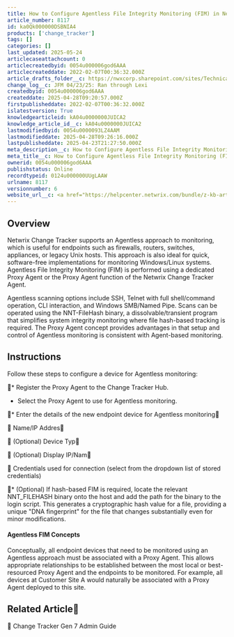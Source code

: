 ```yaml
---
title: How to Configure Agentless File Integrity Monitoring (FIM) in Netwrix Change Tracker
article_number: 8117
id: ka0Qk000000DSBNIA4
products: ['change_tracker']
tags: []
categories: []
last_updated: 2025-05-24
articlecaseattachcount: 0
articlecreatedbyid: 0054u000006god6AAA
articlecreateddate: 2022-02-07T00:36:32.000Z
article_drafts_folder__c: https://nwxcorp.sharepoint.com/sites/TechnicalSupportOperations/Shared%20Documents/Technical%20Knowledge%20Management/Salesforce%20Knowledge%20Drafts/kA04u0000000JUICA2
change_log__c: JFM 04/23/25: Ran through Lexi
createdbyid: 0054u000006god6AAA
createddate: 2025-04-28T09:20:57.000Z
firstpublisheddate: 2022-02-07T00:36:32.000Z
islatestversion: True
knowledgearticleid: kA04u0000000JUICA2
knowledge_article_id__c: kA04u0000000JUICA2
lastmodifiedbyid: 0054u0000093LZ4AAM
lastmodifieddate: 2025-04-28T09:26:16.000Z
lastpublisheddate: 2025-04-23T21:27:50.000Z
meta_description__c: How to Configure Agentless File Integrity Monitoring (FIM) in Netwrix Change Tracker
meta_title__c: How to Configure Agentless File Integrity Monitoring (FIM) in Netwrix Change Tracker
ownerid: 0054u000006god6AAA
publishstatus: Online
recordtypeid: 0124u000000UUgLAAW
urlname: 8117
versionnumber: 6
website_url__c: <a href="https://helpcenter.netwrix.com/bundle/z-kb-articles-salesforce/page/kA04u0000000JUICA2.html" target="_blank">Open in a new window</a>
---
```


## Overview

Netwrix Change Tracker supports an Agentless approach to monitoring, which is useful for endpoints such as firewalls, routers, switches, appliances, or legacy Unix hosts. This approach is also ideal for quick, software-free implementations for monitoring Windows/Linux systems. Agentless File Integrity Monitoring (FIM) is performed using a dedicated Proxy Agent or the Proxy Agent function of the Netwrix Change Tracker Agent.

Agentless scanning options include SSH, Telnet with full shell/command operation, CLI interaction, and Windows SMB/Named Pipe. Scans can be operated using the NNT-FileHash binary, a dissolvable/transient program that simplifies system integrity monitoring where file hash-based tracking is required. The Proxy Agent concept provides advantages in that setup and control of Agentless monitoring is consistent with Agent-based monitoring.

## Instructions

Follow these steps to configure a device for Agentless monitoring:

* Register the Proxy Agent to the Change Tracker Hub.
  * Select the Proxy Agent to use for Agentless monitoring.

* Enter the details of the new endpoint device for Agentless monitoring

  Name/IP Addres

  (Optional) Device Typ

  (Optional) Display IP/Nam

  Credentials used for connection (select from the dropdown list of stored credentials)

* (Optional) If hash-based FIM is required, locate the relevant NNT\_FILEHASH binary onto the host and add the path for the binary to the login script. This generates a cryptographic hash value for a file, providing a unique "DNA fingerprint" for the file that changes substantially even for minor modifications.

#### Agentless FIM Concepts

Conceptually, all endpoint devices that need to be monitored using an Agentless approach must be associated with a Proxy Agent. This allows appropriate relationships to be established between the most local or best-resourced Proxy Agent and the endpoints to be monitored. For example, all devices at Customer Site A would naturally be associated with a Proxy Agent deployed to this site.

## Related Article

  Change Tracker Gen 7 Admin Guide